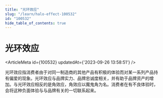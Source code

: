 ```yaml
---
title: "光环效应"
slug: "/learn/halo-effect-100532"
id: "100532"
hide_table_of_contents: true
---
```



# 光环效应

<ArticleMeta id={100532} updatedAt={'2023-09-26 13:58:51'} />
<div className='border-solid border-b border-t-0 my-4 border-[var(--ifm-color-gray-300)]' />

光环效应指消费者由于对同一制造商的其他产品有积极的体验而对某一系列产品持有偏爱的现象。光环效应与品牌实力、品牌忠诚度相关，并有助于品牌资产的增加。与光环效应相反的是角效应，角效应以魔鬼角为名。消费者在有不良体验时，会将这种负面体验与与品牌有关的一切联系起来。
